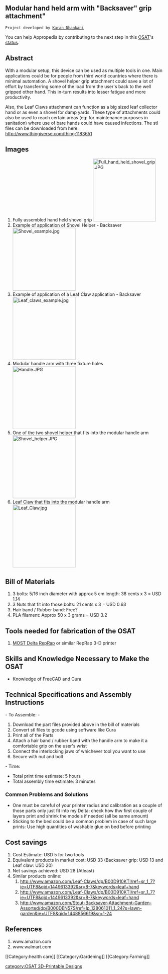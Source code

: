 {{777}}
==Modular hand held arm with "Backsaver" grip attachment" ==
 Project developed by [[User:Karan|Karan Dhankani]]
{{Statusboxtop}}
{{status-design}}
{{status-prototype}}
You can help Appropedia by contributing to the next step in this [[OSAT]]'s [[:Category:Status|status]].
{{boxbottom}}

==Abstract==

With a modular setup, this device can be used as multiple tools in one. Main applications could be for people from third world countries where there is minimal automation. A shovel helper grip attachment could save a lot of effort by transferring some of the load from the user's back to the well gripped other hand. This in-turn results into lesser fatigue and more productivity. 

Also, the Leaf Claws attachment can function as a big sized leaf collector hand or as even a shovel for damp yards. These type of attachments could also be used to reach certain areas (eg: for maintenance purposes in sanitation) where use of bare hands could have caused infections.
The stl files can be downloaded from here: http://www.thingiverse.com/thing:1183651

==Images==

# Fully assembled hand held shovel grip [[Image:Full hand held shovel grip.JPG|200px|right]]
# Example of application of Shovel Helper - Backsaver [[Image:Shovel example.jpg|200px|right]]
# Example of application of a Leaf Claw application - Backsaver [[Image:Leaf claws example.jpg|200px|right]]
# Modular handle arm with three fixture holes [[Image:Handle.JPG|200px|right]]
# One of the two shovel helper that fits into the modular handle arm [[Image:Shovel helper.JPG|200px|right]]
# Leaf Claw that fits into the modular handle arm [[Image:Leaf Claw.jpg|200px|right]]

== Bill of Materials==
# 3 bolts: 5/16 inch diameter with approx 5 cm length: 38 cents x 3 = USD 1.14
# 3 Nuts that fit into those bolts:  21 cents x 3 = USD 0.63 
# Hair band / Rubber band: Free?
# PLA filament: Approx 50 x 3 grams = USD 3.2

== Tools needed for fabrication of the OSAT==
# [[Athena Build Overview| MOST Delta RepRap]] or similar RepRap 3-D printer

== Skills and Knowledge Necessary to Make the OSAT ==
* Knowledge of FreeCAD and Cura

== Technical Specifications and Assembly Instructions==
-
To Assemble:
-
# Download the part files provided above in the bill of materials
# Convert stl files to gcode using software like Cura
# Print all of the Parts
# Attach a hair band / rubber band with the handle arm to make it a comfortable grip on the user's wrist
# Connect the interlocking jaws of whichever tool you want to use 
# Secure with nut and bolt
-
Time:
* Total print time estimate: 5 hours
* Total assembly time estimate: 3 minutes

=== Common Problems and Solutions===
* One must be careful of your printer radius and calibration as a couple of those parts only just fit into my Delta: check how thw first couple of layers print and shrink the models if needed (all be same amount)
* Sticking to the bed could be a common problem in case of such large prints: Use high quantities of washable glue on bed before printing

== Cost savings==
# Cost Estimate: USD 5 for two tools
# Equivalent products in market cost: USD 33 (Backsaver grip: USD 13 and Leaf claw: USD 20)
# Net savings achieved: USD 28 (Atleast)
# Similar products online: 
## http://www.amazon.com/Leaf-Claws/dp/B00D910KTI/ref=sr_1_7?ie=UTF8&qid=1449613392&sr=8-7&keywords=leaf+hand
## http://www.amazon.com/Leaf-Claws/dp/B00D910KTI/ref=sr_1_7?ie=UTF8&qid=1449613392&sr=8-7&keywords=leaf+hand
## http://www.amazon.com/Stout-Backsaver-Attachment-Garden-Assorted/dp/B000DEN57S/ref=lp_128061011_1_24?s=lawn-garden&ie=UTF8&qid=1448856619&sr=1-24

==References==

# www.amazon.com
# www.walmart.com

<references/> 
<nowiki>


[[Category:health care]] 
[[Category:Gardening]]
[[Category:Farming]]


</nowiki>

[[category:OSAT 3D-Printable Designs]]